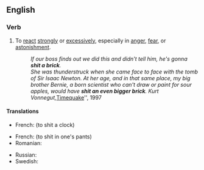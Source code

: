 ==English==

===Verb===
{{en-verb|head=[[shit]] [[a]] [[brick]]|shits a brick|shitting a brick|'''shit a brick''' ''or'' '''[[shat a brick]]''' ''or'' '''[[shitted a brick]]'''|'''shit a brick''' ''or'' '''[[shitted a brick]]''' ''or'' '''[[shat a brick]]'''}}

# {{idiomatic|vulgar}} To [[react]] [[strongly]] or [[excessively]], especially in [[anger]], [[fear]], or [[astonishment]].
#: ''If our boss finds out we did this and didn't tell him, he's gonna '''shit a brick'''.''
#: ''She was thunderstruck when she came face to face with the tomb of Sir Isaac Newton. At her age, and in that same place, my big brother Bernie, a born scientist who can't draw or paint for sour apples, would have '''shit an even bigger brick'''. Kurt Vonnegut, ''[[:w:Timequake|Timequake]]'', 1997

====Translations====
{{trans-top|To react strongly in anger}}
* French: {{t+|fr|chier une pendule}} (to shit a clock)
{{trans-mid}}
{{trans-bottom}}

{{trans-top|To react strongly in fear}}
* French: {{t+|fr|chier dans son froc}} (to shit in one's pants)
* Romanian: {{t-|ro|a se căca pe el de frică}}
{{trans-mid}}
* Russian: {{t-|ru|обосраться кирпичами|sc=Cyrl}}
* Swedish: {{t-|sv|skita knäck}}
{{trans-bottom}}